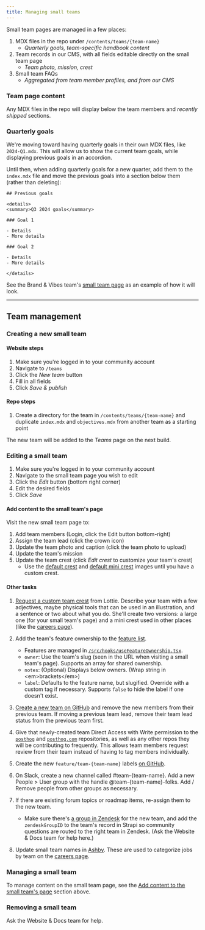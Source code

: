 ```yaml
---
title: Managing small teams
---
```


Small team pages are managed in a few places:

1. MDX files in the repo under `/contents/teams/{team-name}`
    - _Quarterly goals, team-specific handbook content_
2. Team records in our CMS, with all fields editable directly on the small team page
    - _Team photo, mission, crest_
3. Small team FAQs
    - _Aggregated from team member profiles, and from our CMS_

### Team page content

Any MDX files in the repo will display below the team members and _recently shipped_ sections.

### Quarterly goals

We're moving toward having quarterly goals in their own MDX files, like `2024-Q1.mdx`. This will allow us to show the current team goals, while displaying previous goals in an accordion.

Until then, when adding quarterly goals for a new quarter, add them to the `index.mdx` file and move the previous goals into a section below them (rather than deleting):

```
## Previous goals

<details>
<summary>Q3 2024 goals</summary>

### Goal 1

- Details
- More details

### Goal 2

- Details
- More details

</details>
```

See the Brand & Vibes team's [small team page](/teams/brand) as an example of how it will look.

---

## Team management

### Creating a new small team

#### Website steps

1. Make sure you're logged in to your community account
2. Navigate to `/teams`
3. Click the _New team_ button
4. Fill in all fields
5. Click _Save & publish_

#### Repo steps

1. Create a directory for the team in `/contents/teams/{team-name}` and duplicate `index.mdx` and `objectives.mdx` from another team as a starting point

The new team will be added to the _Teams_ page on the next build.

### Editing a small team

1. Make sure you're logged in to your community account
2. Navigate to the small team page you wish to edit
3. Click the _Edit_ button (bottom right corner)
4. Edit the desired fields
5. Click _Save_

#### Add content to the small team's page

Visit the new small team page to:

1. Add team members (Login, click the Edit button bottom-right)
1. Assign the team lead (click the crown icon)
1. Update the team photo and caption (click the team photo to upload)
1. Update the team's mission
1. Update the team crest (click _Edit crest_ to customize your team's crest)
    - Use the [default crest](https://res.cloudinary.com/dmukukwp6/image/upload/crest_default_0c2e43f05c.png) and [default mini crest](https://res.cloudinary.com/dmukukwp6/image/upload/minicrest_default_4637a5cc4c.png) images until you have a custom crest.

#### Other tasks

1. [Request a custom team crest](https://github.com/PostHog/posthog.com/issues/new?assignees=&labels=&projects=&template=art-request-template.md&title=Art+request+-+%7Btitle%7D) from Lottie. Describe your team with a few adjectives, maybe physical tools that can be used in an illustration, and a sentence or two about what you do. She'll create two versions: a large one (for your small team's page) and a mini crest used in other places (like the [careers page](/careers)).
2. Add the team's feature ownership to the [feature list](/handbook/engineering/feature-ownership).

    - Features are managed in [`/src/hooks/useFeatureOwnership.tsx`](https://github.com/PostHog/posthog.com/blob/master/src/hooks/useFeatureOwnership.tsx).
    - `owner`: Use the team's slug (seen in the URL when visiting a small team's page). Supports an array for shared ownership.
    - `notes`: (Optional) Displays below owners. (Wrap string in &lt;em&gt;brackets&lt;/em&gt;)
    - `label`: Defaults to the feature name, but slugified. Override with a custom tag if necessary. Supports `false` to hide the label if one doesn't exist.

3. [Create a new team on GitHub](https://github.com/orgs/PostHog/teams) and remove the new members from their previous team. If moving a previous team lead, remove their team lead status from the previous team first.
4. Give that newly-created team Direct Access with Write permission to the [`posthog`](https://github.com/PostHog/posthog/settings/access) and [`posthog.com`](https://github.com/PostHog/posthog.com/settings/access) repositories, as well as any other repos they will be contributing to frequently. This allows team members request review from their team instead of having to tag members individually.
5. Create the new `feature/team-{team-name}` labels [on GitHub](https://github.com/PostHog/posthog/labels).
6. On Slack, create a new channel called #team-{team-name}. Add a new People > User group with the handle @team-{team-name}-folks. Add / Remove people from other groups as necessary.
7. If there are existing forum topics or roadmap items, re-assign them to the new team.
    - Make sure there's [a group in Zendesk](https://posthoghelp.zendesk.com/admin/people/team/groups) for the new team, and add the `zendeskGroupID` to the team's record in Strapi so community questions are routed to the right team in Zendesk. (Ask the Website & Docs team for help here.)
8. Update small team names in [Ashby](https://app.ashbyhq.com/admin/organizational-settings/custom-fields/job/6897f288-b46e-4d51-9bd9-aeb20ad8e62f). These are used to categorize jobs by team on the [careers page](/careers).

### Managing a small team

To manage content on the small team page, see the [Add content to the small team's page](#add-content-to-the-small-teams-page) section above.

### Removing a small team

Ask the Website & Docs team for help.
